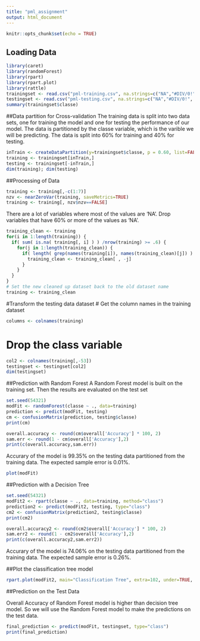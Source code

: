 ---
title: "pml_assignment"
output: html_document
---

```{r setup, include=FALSE}
knitr::opts_chunk$set(echo = TRUE)
```

## Loading Data

```{r }
library(caret)
library(randomForest)
library(rpart)
library(rpart.plot)
library(rattle)
trainingset <- read.csv("pml-training.csv", na.strings=c("NA","#DIV/0!", header=TRUE))
testingset <- read.csv("pml-testing.csv", na.strings=c("NA","#DIV/0!", header=TRUE))
summary(trainingset$classe)
```
##Data partition for Cross-validation
The training data is split into two data sets, one for training the model and one for testing the performance of our model. 
The data is partitioned by the classe variable, which is the varible we will be predicting. The data is split into 60% for training and 40% for testing.

```{r }
inTrain <- createDataPartition(y=trainingset$classe, p = 0.60, list=FALSE)
training <- trainingset[inTrain,]
testing <- trainingset[-inTrain,]
dim(training); dim(testing)
```
##Processing of Data
```{r }
training <- training[,-c(1:7)]
nzv <- nearZeroVar(training, saveMetrics=TRUE)
training <- training[, nzv$nzv==FALSE]
```
There are a lot of variables where most of the values are 'NA'. Drop variables that have 60% or more of the values as 'NA'.
```{r }
training_clean <- training
for(i in 1:length(training)) {
  if( sum( is.na( training[, i] ) ) /nrow(training) >= .6) {
    for(j in 1:length(training_clean)) {
      if( length( grep(names(training[i]), names(training_clean)[j]) ) == 1)  {
        training_clean <- training_clean[ , -j]
      }   
    } 
  }
}
# Set the new cleaned up dataset back to the old dataset name
training <- training_clean
```

#Transform the testing data dataset
# Get the column names in the training dataset
```{r }
columns <- colnames(training)
```
# Drop the class variable
```{r }
col2 <- colnames(training[,-53])
testingset <- testingset[col2]
dim(testingset)
```
##Prediction with Random Forest
A Random Forest model is built on the training set. Then the results are evaluated on the test set
```{r }
set.seed(54321)
modFit <- randomForest(classe ~ ., data=training)
prediction <- predict(modFit, testing)
cm <- confusionMatrix(prediction, testing$classe)
print(cm)
```
```{r }
overall.accuracy <- round(cm$overall['Accuracy'] * 100, 2)
sam.err <- round(1 - cm$overall['Accuracy'],2)
print(c(overall.accuracy,sam.err))
```
Accurary of the model is 99.35% on the testing data partitioned from the training data. The expected sample error is 0.01%.

```{r }
plot(modFit)
```
##Prediction with a Decision Tree
```{r }
set.seed(54321)
modFit2 <- rpart(classe ~ ., data=training, method="class")
prediction2 <- predict(modFit2, testing, type="class")
cm2 <- confusionMatrix(prediction2, testing$classe)
print(cm2)
```
```{r }
overall.accuracy2 <- round(cm2$overall['Accuracy'] * 100, 2)
sam.err2 <- round(1 - cm2$overall['Accuracy'],2)
print(c(overall.accuracy2,sam.err2))
```
Accurary of the model is 74.06% on the testing data partitioned from the training data. The expected sample error is 0.26%.

##Plot the classification tree model
```{r }
rpart.plot(modFit2, main="Classification Tree", extra=102, under=TRUE, faclen=0)
```
##Prediction on the Test Data

Overall Accuracy of Random Forest model is higher than decision tree model. So we will use the Random Forest model to make the predictions on the test data.
```{r }
final_prediction <- predict(modFit, testingset, type="class")
print(final_prediction)
```
